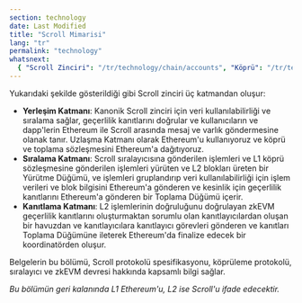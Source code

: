 ```yaml
---
section: technology
date: Last Modified
title: "Scroll Mimarisi"
lang: "tr"
permalink: "technology"
whatsnext:
  { "Scroll Zinciri": "/tr/technology/chain/accounts", "Köprü": "/tr/technology/bridge/cross-domain-messaging", "Sıralayıcı": "/tr/technology/sequencer/execution-node", "zkEVM": "/tr/technology/zkevm/zkevm-overview" }
---
```



<ClickToZoom src={Architecture} alt="Architecture" />

Yukarıdaki şekilde gösterildiği gibi Scroll zinciri üç katmandan oluşur:

- **Yerleşim Katmanı**: Kanonik Scroll zinciri için veri kullanılabilirliği ve sıralama sağlar, geçerlilik kanıtlarını doğrular ve kullanıcıların ve dapp'lerin Ethereum ile Scroll arasında mesaj ve varlık göndermesine olanak tanır. Uzlaşma Katmanı olarak Ethereum'u kullanıyoruz ve köprü ve toplama sözleşmesini Ethereum'a dağıtıyoruz.
- **Sıralama Katmanı**: Scroll sıralayıcısına gönderilen işlemleri ve L1 köprü sözleşmesine gönderilen işlemleri yürüten ve L2 blokları üreten bir Yürütme Düğümü, ve işlemleri gruplandırıp veri kullanılabilirliği için işlem verileri ve blok bilgisini Ethereum'a gönderen ve kesinlik için geçerlilik kanıtlarını Ethereum'a gönderen bir Toplama Düğümü içerir.
- **Kanıtlama Katmanı**: L2 işlemlerinin doğruluğunu doğrulayan zkEVM geçerlilik kanıtlarını oluşturmaktan sorumlu olan kanıtlayıcılardan oluşan bir havuzdan ve kanıtlayıcılara kanıtlayıcı görevleri gönderen ve kanıtları Toplama Düğümüne ileterek Ethereum'da finalize edecek bir koordinatörden oluşur.

Belgelerin bu bölümü, Scroll protokolü spesifikasyonu, köprüleme protokolü, sıralayıcı ve zkEVM devresi hakkında kapsamlı bilgi sağlar.

*Bu bölümün geri kalanında L1 Ethereum'u, L2 ise Scroll'u ifade edecektir.*